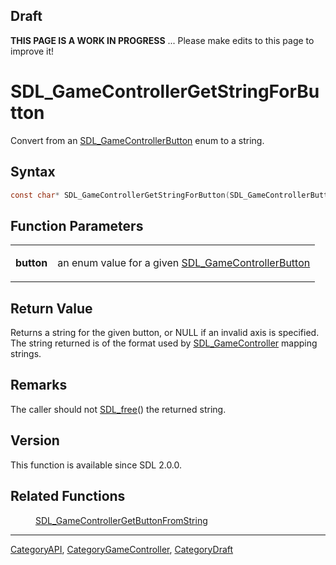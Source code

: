 
== Draft ==

'''THIS PAGE IS A WORK IN PROGRESS''' ... Please make edits to this page to improve it!



<!-- #*^*^*^*^*See https://wiki.libsdl.org/SGFunctions for details on editing this page*^*^*^*^* -->
= SDL_GameControllerGetStringForButton =

Convert from an [[SDL_GameControllerButton]] enum to a string.

== Syntax ==

<syntaxhighlight lang='c'>
const char* SDL_GameControllerGetStringForButton(SDL_GameControllerButton button);
</syntaxhighlight>

== Function Parameters ==

{|
|'''button'''
|an enum value for a given [[SDL_GameControllerButton]]
|}

== Return Value ==

Returns a string for the given button, or NULL if an invalid axis is
specified. The string returned is of the format used by
[[SDL_GameController]] mapping strings.



== Remarks ==

The caller should not [[SDL_free]]() the returned string.

== Version ==

This function is available since SDL 2.0.0.



== Related Functions ==

:[[SDL_GameControllerGetButtonFromString]]

----
[[CategoryAPI]], [[CategoryGameController]], [[CategoryDraft]]
<!-- #See the Style Guide for instructions on editing the footer. -->


